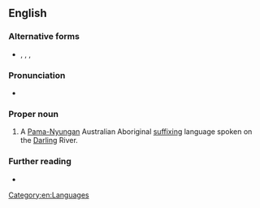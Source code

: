 ==English==

===Alternative forms===
* {{l|en|Bagandji}}, {{l|en|Bagundji}}, {{l|en|Paakantyi}}, {{l|en|Paakantji}}

===Pronunciation===
* {{a|AU}} {{IPA|en|/ˈbaːɡəndʒiː/}}

===Proper noun===
{{en-proper noun}}

# A [[Pama-Nyungan]] Australian Aboriginal [[suffixing]] language spoken on the [[Darling]] River.

===Further reading===
* {{ethnologue|code=drl}}

[[Category:en:Languages]]
